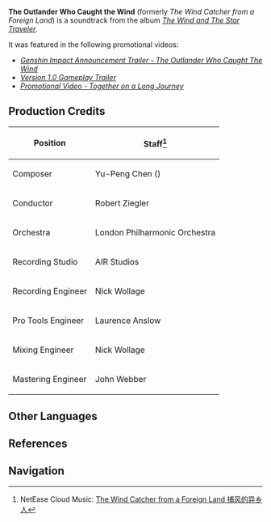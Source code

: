 {{DISPLAYTITLE:The Outlander Who Caught the Wind}}
{{About|the soundtrack|the Archon Quest act|The Outlander Who Caught the Wind}}
{{Soundtrack Infobox
|title          = The Outlander Who Caught the Wind
|image          = The Wind and The Star Traveler.png
|album          = The Wind and The Star Traveler
|disc           =
|number         = 15
|featured       = GENSHIN CONCERT 2021 "Melodies of an Endless Journey" (CD)
|featured2      =
|featured3      =
|featured_disc  = B
|featured_disc2 =
|featured_disc3 =
|youtube_id     = ROfl_4NUSZs
|spotify_id     = 2otumcZdotztIUfRshnj0I
|played_in      = Genshin Impact Announcement Trailer
|during         = Promotional videos
|domain         =
|previous       = Happy Journey
|next           = 
}}
'''The Outlander Who Caught the Wind''' (formerly ''The Wind Catcher from a Foreign Land'') is a soundtrack from the album ''[[The Wind and The Star Traveler]]''.

It was featured in the following promotional videos:
* ''[https://youtu.be/lMdsrZ1otlA Genshin Impact Announcement Trailer - The Outlander Who Caught The Wind]''
* ''[https://youtu.be/SY3XGzDousM Version 1.0 Gameplay Trailer]''
* ''[https://youtu.be/SxGma3zMzgo Promotional Video - Together on a Long Journey]''

==Production Credits==
{| class="wikitable" style="text-align:left; height:0.5em"
! Position
! Staff<ref>NetEase Cloud Music: [https://music.163.com/#/song?id=1455707354 The Wind Catcher from a Foreign Land 捕风的异乡人]</ref>
|-
! Composer
| Yu-Peng Chen ({{Lang|zh=陈致逸|mini=1}})
|-
! Conductor
| Robert Ziegler
|-
! Orchestra
| London Philharmonic Orchestra
|-
! Recording Studio
| AIR Studios
|-
! Recording Engineer
| Nick Wollage
|-
! Pro Tools Engineer
| Laurence Anslow
|-
! Mixing Engineer
| Nick Wollage
|-
! Mastering Engineer
| John Webber
|}
<!--
==Trivia==
-->
==Other Languages==
{{Other Languages
|default_hidden = 1
|en      = The Wind Catcher from a Foreign Land<br />The Outlander Who Caught the Wind
|zhs     = 捕风的异乡人
|zhs_rm  = Bǔfēng de Yìxiāngrén
|zht     = 捕風的異鄉人
|zht_rm  = Bǔfēng de Yìxiāngrén
|ja      = 風を捕まえる異邦人
|ja_rm   = Kaze wo Tsukamaeru Ihoujin
|ko      = 바람 잡는 {{tt|이방인|異邦人}}
|ko_rm   = Baram Jamneun Ibang'in
}}

==References==
{{Reflist}}

==Navigation==
{{Soundtrack Navbox|The Wind and The Star Traveler}}